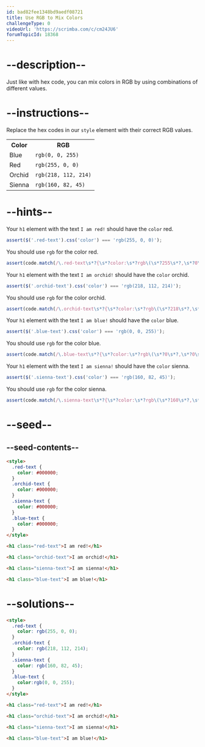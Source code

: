 ```yaml
---
id: bad82fee1348bd9aedf08721
title: Use RGB to Mix Colors
challengeType: 0
videoUrl: 'https://scrimba.com/c/cm24JU6'
forumTopicId: 18368
---
```


# --description--

Just like with hex code, you can mix colors in RGB by using combinations of different values.

# --instructions--

Replace the hex codes in our `style` element with their correct RGB values.

<table class='table table-striped'><tbody><tr><th>Color</th><th>RGB</th></tr><tr><td>Blue</td><td><code>rgb(0, 0, 255)</code></td></tr><tr><td>Red</td><td><code>rgb(255, 0, 0)</code></td></tr><tr><td>Orchid</td><td><code>rgb(218, 112, 214)</code></td></tr><tr><td>Sienna</td><td><code>rgb(160, 82, 45)</code></td></tr></tbody></table>

# --hints--

Your `h1` element with the text `I am red!` should have the `color` red.

```js
assert($('.red-text').css('color') === 'rgb(255, 0, 0)');
```

You should use `rgb` for the color red.

```js
assert(code.match(/\.red-text\s*?{\s*?color:\s*?rgb\(\s*?255\s*?,\s*?0\s*?,\s*?0\s*?\)\s*?;\s*?}/gi));
```

Your `h1` element with the text `I am orchid!` should have the `color` orchid.

```js
assert($('.orchid-text').css('color') === 'rgb(218, 112, 214)');
```

You should use `rgb` for the color orchid.

```js
assert(code.match(/\.orchid-text\s*?{\s*?color:\s*?rgb\(\s*?218\s*?,\s*?112\s*?,\s*?214\s*?\)\s*?;\s*?}/gi));
```

Your `h1` element with the text `I am blue!` should have the `color` blue.

```js
assert($('.blue-text').css('color') === 'rgb(0, 0, 255)');
```

You should use `rgb` for the color blue.

```js
assert(code.match(/\.blue-text\s*?{\s*?color:\s*?rgb\(\s*?0\s*?,\s*?0\s*?,\s*?255\s*?\)\s*?;\s*?}/gi));
```

Your `h1` element with the text `I am sienna!` should have the `color` sienna.

```js
assert($('.sienna-text').css('color') === 'rgb(160, 82, 45)');
```

You should use `rgb` for the color sienna.

```js
assert(code.match(/\.sienna-text\s*?{\s*?color:\s*?rgb\(\s*?160\s*?,\s*?82\s*?,\s*?45\s*?\)\s*?;\s*?}/gi));
```

# --seed--

## --seed-contents--

```html
<style>
  .red-text {
    color: #000000;
  }
  .orchid-text {
    color: #000000;
  }
  .sienna-text {
    color: #000000;
  }
  .blue-text {
    color: #000000;
  }
</style>

<h1 class="red-text">I am red!</h1>

<h1 class="orchid-text">I am orchid!</h1>

<h1 class="sienna-text">I am sienna!</h1>

<h1 class="blue-text">I am blue!</h1>
```

# --solutions--

```html
<style>
  .red-text {
    color: rgb(255, 0, 0);
  }
  .orchid-text {
    color: rgb(218, 112, 214);
  }
  .sienna-text {
    color: rgb(160, 82, 45);
  }
  .blue-text {
    color:rgb(0, 0, 255);
  }
</style>

<h1 class="red-text">I am red!</h1>

<h1 class="orchid-text">I am orchid!</h1>

<h1 class="sienna-text">I am sienna!</h1>

<h1 class="blue-text">I am blue!</h1>
```
